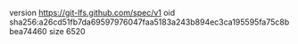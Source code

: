 version https://git-lfs.github.com/spec/v1
oid sha256:a26cd51fb7da69597976047faa5183a243b894ec3ca195595fa75c8bbea74460
size 6520
